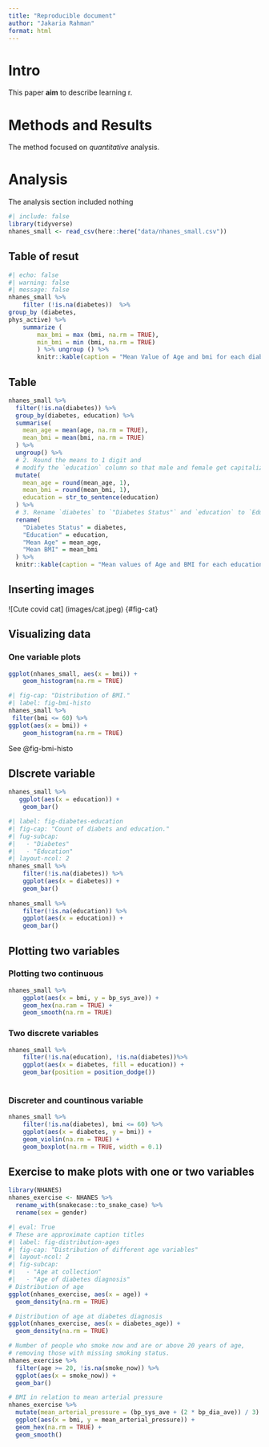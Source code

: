 ```yaml
---
title: "Reproducible document"
author: "Jakaria Rahman"
format: html
---
```


# Intro
This paper **aim** to describe learning r.

# Methods and Results
The method focused on *quantitative* analysis.

# Analysis
The analysis section included nothing

```r
#| include: false
library(tidyverse)
nhanes_small <- read_csv(here::here("data/nhanes_small.csv"))
```

## Table of resut
```r
#| echo: false
#| warning: false
#| message: false
nhanes_small %>%
    filter (!is.na(diabetes))  %>%
group_by (diabetes,
phys_active) %>%
    summarize (
        max_bmi = max (bmi, na.rm = TRUE),
        min_bmi = min (bmi, na.rm = TRUE)
        ) %>% ungroup () %>%
        knitr::kable(caption = "Mean Value of Age and bmi for each diabtes and physical activity status")
```
## Table 
``` r
nhanes_small %>%
  filter(!is.na(diabetes)) %>%
  group_by(diabetes, education) %>%
  summarise(
    mean_age = mean(age, na.rm = TRUE),
    mean_bmi = mean(bmi, na.rm = TRUE)
  ) %>%
  ungroup() %>%
  # 2. Round the means to 1 digit and
  # modify the `education` column so that male and female get capitalized.
  mutate(
    mean_age = round(mean_age, 1),
    mean_bmi = round(mean_bmi, 1),
    education = str_to_sentence(education)
  ) %>%
  # 3. Rename `diabetes` to `"Diabetes Status"` and `education` to `Education`
  rename(
    "Diabetes Status" = diabetes, 
    "Education" = education,
    "Mean Age" = mean_age, 
    "Mean BMI" = mean_bmi
  ) %>%
  knitr::kable(caption = "Mean values of Age and BMI for each education and diabetes status.")
```

## Inserting images
![Cute covid cat] (images/cat.jpeg) {#fig-cat}


## Visualizing data
### One variable plots
``` r
ggplot(nhanes_small, aes(x = bmi)) + 
    geom_histogram(na.rm = TRUE)
```
``` r
#| fig-cap: "Distribution of BMI."
#| label: fig-bmi-histo
nhanes_small %>%
 filter(bmi <= 60) %>%
ggplot(aes(x = bmi)) + 
    geom_histogram(na.rm = TRUE)
```

See @fig-bmi-histo

## DIscrete variable

``` r
nhanes_small %>%
   ggplot(aes(x = education)) +
    geom_bar()
```
```r
#| label: fig-diabetes-education
#| fig-cap: "Count of diabets and education."
#| fug-subcap:
#|   - "Diabetes"
#|   - "Education"
#| layout-ncol: 2
nhanes_small %>%
    filter(!is.na(diabetes)) %>%
    ggplot(aes(x = diabetes)) +
    geom_bar()
           
nhanes_small %>%
    filter(!is.na(education)) %>%
    ggplot(aes(x = education)) +
    geom_bar()


```


## Plotting two variables
### Plotting two continuous
```r
nhanes_small %>%
    ggplot(aes(x = bmi, y = bp_sys_ave)) +
    geom_hex(na.ram = TRUE) +
    geom_smooth(na.rm = TRUE)
```

### Two discrete variables
```r
nhanes_small %>%
    filter(!is.na(education), !is.na(diabetes))%>%
    ggplot(aes(x = diabetes, fill = education)) +
    geom_bar(position = position_dodge())
    
```
### Discreter and countinous variable
```r
nhanes_small %>%
    filter(!is.na(diabetes), bmi <= 60) %>%
    ggplot(aes(x = diabetes, y = bmi)) +
    geom_violin(na.rm = TRUE) +
    geom_boxplot(na.rm = TRUE, width = 0.1)
```

## Exercise to make plots with one or two variables
```r
library(NHANES)
nhanes_exercise <- NHANES %>%
  rename_with(snakecase::to_snake_case) %>%
  rename(sex = gender)

```


```r
#| eval: True
# These are approximate caption titles
#| label: fig-distribution-ages
#| fig-cap: "Distribution of different age variables"
#| layout-ncol: 2
#| fig-subcap:
#|   - "Age at collection"
#|   - "Age of diabetes diagnosis"
# Distribution of age
ggplot(nhanes_exercise, aes(x = age)) +
  geom_density(na.rm = TRUE)

# Distribution of age at diabetes diagnosis
ggplot(nhanes_exercise, aes(x = diabetes_age)) +
  geom_density(na.rm = TRUE)
```

```r
# Number of people who smoke now and are or above 20 years of age,
# removing those with missing smoking status.
nhanes_exercise %>%
  filter(age >= 20, !is.na(smoke_now)) %>%
  ggplot(aes(x = smoke_now)) +
  geom_bar()
```


```r
# BMI in relation to mean arterial pressure
nhanes_exercise %>%
  mutate(mean_arterial_pressure = (bp_sys_ave + (2 * bp_dia_ave)) / 3) %>%
  ggplot(aes(x = bmi, y = mean_arterial_pressure)) +
  geom_hex(na.rm = TRUE) +
  geom_smooth()
```









